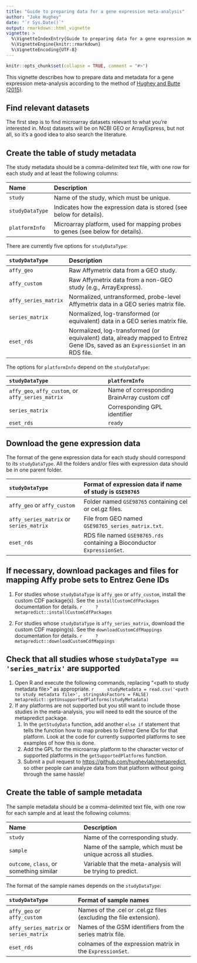 ```yaml
---
title: "Guide to preparing data for a gene expression meta-analysis"
author: "Jake Hughey"
date: "`r Sys.Date()`"
output: rmarkdown::html_vignette
vignette: >
  %\VignetteIndexEntry{Guide to preparing data for a gene expression meta-analysis}
  %\VignetteEngine{knitr::rmarkdown}
  %\VignetteEncoding{UTF-8}
---
```


```r
knitr::opts_chunk$set(collapse = TRUE, comment = "#>")
```

This vignette describes how to prepare data and metadata for a gene expression meta-analysis according to the method of [Hughey and Butte (2015)](https://doi.org/10.1093/nar/gkv229).

## Find relevant datasets

The first step is to find microarray datasets relevant to what you're interested in. Most datasets will be on NCBI GEO or ArrayExpress, but not all, so it's a good idea to also search the literature.

## Create the table of study metadata

The study metadata should be a comma-delimited text file, with one row for each study and at least the following columns:

| Name            | Description                                                                    |
|:----------------|:-------------------------------------------------------------------------------|
| `study`         | Name of the study, which must be unique.                                       |
| `studyDataType` | Indicates how the expression data is stored (see below for details).           |
| `platformInfo`  | Microarray platform, used for mapping probes to genes (see below for details). |

There are currently five options for `studyDataType`:

| `studyDataType`      | Description                                                                         |
|:---------------------|:------------------------------------------------------------------------------------|
| `affy_geo`           | Raw Affymetrix data from a GEO study.                                               |
| `affy_custom`        | Raw Affymetrix data from a non-GEO study (e.g., ArrayExpress).                      |
| `affy_series_matrix` | Normalized, untransformed, probe-level Affymetrix data in a GEO series matrix file. |
| `series_matrix`      | Normalized, log-transformed (or equivalent) data in a GEO series matrix file.       |
| `eset_rds`           | Normalized, log-transformed (or equivalent) data, already mapped to Entrez Gene IDs, saved as an `ExpressionSet` in an RDS file. |

The options for `platformInfo` depend on the `studyDataType`:

| `studyDataType`                                    | `platformInfo`                              |
|:---------------------------------------------------|:--------------------------------------------|
| `affy_geo`, `affy_custom`, or `affy_series_matrix` | Name of corresponding BrainArray custom cdf |
| `series_matrix`                                    | Corresponding GPL identifier                |
| `eset_rds`                                         | `ready`                                     |

## Download the gene expression data

The format of the gene expression data for each study should correspond to its `studyDataType`. All the folders and/or files with expression data should be in one parent folder.

| `studyDataType`                         | Format of expression data if name of study is `GSE98765`   |
|:----------------------------------------|:-----------------------------------------------------------|
| `affy_geo` or `affy_custom`             | Folder named `GSE98765` containing cel or cel.gz files.    |
| `affy_series_matrix` or `series_matrix` | File from GEO named `GSE98765_series_matrix.txt`.          |
| `eset_rds`                              | RDS file named `GSE98765.rds` containing a Bioconductor `ExpressionSet`. |

## If necessary, download packages and files for mapping Affy probe sets to Entrez Gene IDs

1. For studies whose `studyDataType` is `affy_geo` or `affy_custom`, install the custom CDF package(s). See the `installCustomCdfPackages` documentation for details.
    ```r
    ?metapredict::installCustomCdfPackages
    ```

1. For studies whose `studyDataType` is `affy_series_matrix`, download the custom CDF mapping(s). See the `downloadCustomCdfMappings` documentation for details.
    ```r
    ?metapredict::downloadCustomCdfMappings
    ```

## Check that all studies whose `studyDataType == 'series_matrix'` are supported

1. Open R and execute the following commands, replacing "\<path to study metadata file>" as appropriate.
    ```r
    studyMetadata = read.csv('<path to study metadata file>', stringsAsFactors = FALSE)
    metapredict::getUnsupportedPlatforms(studyMetadata)
    ```
1. If any platforms are not supported but you still want to include those studies in the meta-analysis, you will need to edit the source of the metapredict package.
	1. In the `getStudyData` function, add another `else if` statement that tells the function how to map probes to Entrez Gene IDs for that platform. Look at the code for currently supported platforms to see examples of how this is done.
	1. Add the GPL for the microarray platform to the character vector of supported platforms in the `getSupportedPlatforms` function.
	1. Submit a pull request to <https://github.com/hugheylab/metapredict>, so other people can analyze data from that platform without going through the same hassle!

## Create the table of sample metadata

The sample metadata should be a comma-delimited text file, with one row for each sample and at least the following columns:

| Name                                     | Description                                                  |
|:-----------------------------------------|:-------------------------------------------------------------|
| `study`                                  | Name of the corresponding study.                             |
| `sample`                                 | Name of the sample, which must be unique across all studies. |
| `outcome`, `class`, or something similar | Variable that the meta-analysis will be trying to predict.   |

The format of the sample names depends on the `studyDataType`:

| `studyDataType`                         | Format of sample names                                             |
|:----------------------------------------|:-------------------------------------------------------------------|
| `affy_geo` or `affy_custom`             | Names of the .cel or .cel.gz files (excluding the file extension). |
| `affy_series_matrix` or `series_matrix` | Names of the GSM identifiers from the series matrix file.          |
| `eset_rds`                              | colnames of the expression matrix in the `ExpressionSet`.          |
